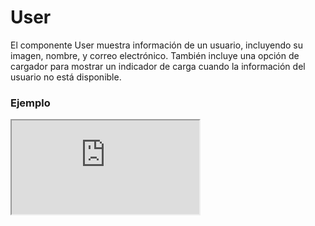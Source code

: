 # User

El componente User muestra información de un usuario, incluyendo su imagen, nombre, y correo electrónico. También incluye una opción de cargador para mostrar un indicador de carga cuando la información del usuario no está disponible.


### Ejemplo

<Iframe minHeightIframe="30dvh" src="https://fenextjs-component-storybook.vercel.app/iframe.html?args=&id=user-user--index&viewMode=story" />

### Importacion

Para importar el componente User, se puede hacer desde fenextjs

```tsx copy
import { User } from "fenextjs";
```

### Parametros

| Parametro | Tipo | Requerido | Default | Descripcion |
| --------- | ---- | --------- | ------- | ----------- |
| user | Partial\<UserProps\> | no | undefined | Objeto con la información del usuario, como nombre, imagen, y correo electrónico. |
| loader | boolean | no | false | Indica si se debe mostrar el cargador en lugar de la información del usuario. |
| className | string | no | '' | Clase CSS para personalizar el contenedor principal del componente. |
| classNamePicture | string | no | '' | Clase CSS para personalizar el contenedor de la imagen del usuario. |
| classNameImg | string | no | '' | Clase CSS para la imagen del usuario. |
| classNameName | string | no | '' | Clase CSS para el nombre del usuario. |
| classNameLetter | string | no | '' | Clase CSS para la inicial del nombre del usuario cuando no se tiene imagen. |
| classNameEmail | string | no | '' | Clase CSS para el correo electrónico del usuario. |
| classNameLoader | LoaderUserClassProps | no | \{\} | Clase CSS para el componente de cargador cuando se muestra en lugar de los datos del usuario. |

### UserProps

Fenextjs posee su interface estandar para:

| Propiedad | Tipo | Descripción |
| --- | --- | --- |
| status | UserStatusProps | Estatus del usuario. |
| id | string | Id del usuario. |
| token | string | token del usuario. |
| name | string | Nombre del usuario. |
| img | ImgDataProps | Avatar del usuario. |
| role | UserRoleProps | Rol del usuario. |
| phone | PhoneProps | Telefono del usuario. |
| email | string | Correo del usuario. |
| dateCreate | Date | Fecha de creacion del usuario. |

### Storybook

Para ver el storybook del componente lo puede hacer con este [link](https://fenextjs-component-storybook.vercel.app/?path=/story/user-user--index)

### Usos

- User básico

```tsx copy
<User 
    user={{ 
        name: "John Doe", 
        email: "john@example.com" 
    }}
/>
```

- User con imagen de perfil

```tsx copy
<User 
    user={{ 
        name: "Jane Doe", 
        email: "jane@example.com", 
        image: "/path/to/image.jpg" 
    }} 
/>
```

- User con cargador

```tsx copy
<User loader={true} />
```

- User con clases personalizadas

```tsx copy
<User 
    user={{ name: "John Doe" }} 
    className="custom-container" 
    classNameName="custom-name" 
/>
```

